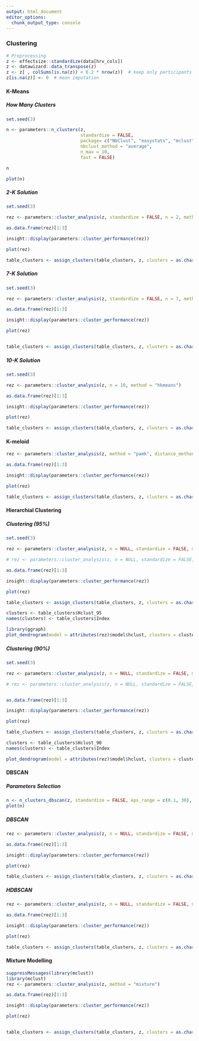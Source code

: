 ```yaml
---
output: html_document
editor_options: 
  chunk_output_type: console
---
```



### Clustering


```r
# Preprocessing
z <- effectsize::standardize(data[hrv_cols])
z <- datawizard::data_transpose(z)
z <- z[ , colSums(is.na(z)) < 0.2 * nrow(z)]  # keep only participants with few nans
z[is.na(z)] <- 0  # mean imputation
```


#### K-Means

##### How Many Clusters

```r
set.seed(3)

n <- parameters::n_clusters(z, 
                            standardize = FALSE, 
                            package= c("NbClust", "easystats", "mclust"), 
                            nbclust_method = "average",
                            n_max = 10,
                            fast = FALSE)

n

plot(n)
```

##### 2-K Solution

```r
set.seed(3)

rez <- parameters::cluster_analysis(z, standardize = FALSE, n = 2, method = "hkmeans")

as.data.frame(rez)[1:3]

insight::display(parameters::cluster_performance(rez))

plot(rez)

table_clusters <- assign_clusters(table_clusters, z, clusters = as.character(predict(rez)), col = "Kmeans_2")
```

##### 7-K Solution

```r
set.seed(3)

rez <- parameters::cluster_analysis(z, standardize = FALSE, n = 7, method = "hkmeans")

as.data.frame(rez)[1:3]

insight::display(parameters::cluster_performance(rez))

plot(rez)


table_clusters <- assign_clusters(table_clusters, z, clusters = as.character(predict(rez)), col = "Kmeans_7")
```

##### 10-K Solution

```r
set.seed(3)

rez <- parameters::cluster_analysis(z, n = 10, method = "hkmeans")

as.data.frame(rez)[1:3]

insight::display(parameters::cluster_performance(rez))

plot(rez)

table_clusters <- assign_clusters(table_clusters, z, clusters = as.character(predict(rez)), col = "Kmeans_10")
```


#### K-meloid
```r
rez <- parameters::cluster_analysis(z, method = "pamk", distance_method = "euclidean")

as.data.frame(rez)[1:3]

insight::display(parameters::cluster_performance(rez))

plot(rez)

table_clusters <- assign_clusters(table_clusters, z, clusters = as.character(predict(rez)), col = "Kmeloid")
```

#### Hierarchial Clustering

##### Clustering (95\%)

```r
set.seed(3)

rez <- parameters::cluster_analysis(z, n = NULL, standardize = FALSE, method = "hclust", distance_method = "euclidean", hclust_method = "average", ci = 0.95, iterations = 2000)

# rez <- parameters::cluster_analysis(z, n = NULL, standardize = FALSE, method = "hclust", distance_method = "correlation", hclust_method = "mcquitty", ci = 0.95, iterations = 2000) # better fit R2 higher

as.data.frame(rez)[1:3]

insight::display(parameters::cluster_performance(rez))

plot(rez)

table_clusters <- assign_clusters(table_clusters, z, clusters = as.character(predict(rez)), col = "Hclust_95")
```



```r
clusters <- table_clusters$Hclust_95
names(clusters) <- table_clusters$Index

library(ggraph)
plot_dendrogram(model = attributes(rez)$model$hclust, clusters = clusters, ylim=-1500, nudge_y = -100)
```

##### Clustering (90\%)

```r
set.seed(3)

rez <- parameters::cluster_analysis(z, n = NULL, standardize = FALSE, method = "hclust", distance_method = "euclidean", hclust_method = "average", ci = 0.90, iterations = 2000)

# rez <- parameters::cluster_analysis(z, n = NULL, standardize = FALSE, method = "hclust", distance_method = "correlation", hclust_method = "mcquitty", ci = 0.90, iterations = 2000) # better fit R2 higher


as.data.frame(rez)[1:3]

insight::display(parameters::cluster_performance(rez))

plot(rez)

table_clusters <- assign_clusters(table_clusters, z, clusters = as.character(predict(rez)), col = "Hclust_90")
```



```r
clusters <- table_clusters$Hclust_90
names(clusters) <- table_clusters$Index

plot_dendrogram(model = attributes(rez)$model$hclust, clusters = clusters, ylim=-1500, nudge_y = -100)
```

#### DBSCAN

##### Parameters Selection

```r
n <- n_clusters_dbscan(z, standardize = FALSE, eps_range = c(0.1, 30), min_size = 2, method = "kNN")
plot(n)
```

##### DBSCAN

```r
rez <- parameters::cluster_analysis(z, n = NULL, standardize = FALSE, method = "dbscan", dbscan_eps = 10, min_size = 2, borderPoints = TRUE)

as.data.frame(rez)[1:3]

insight::display(parameters::cluster_performance(rez))

plot(rez)

table_clusters <- assign_clusters(table_clusters, z, clusters = as.character(predict(rez)), col = "DBSCAN")
```

##### HDBSCAN

```r
rez <- parameters::cluster_analysis(z, n = NULL, standardize = FALSE, method = "hdbscan", min_size = 2)

as.data.frame(rez)[1:3]

insight::display(parameters::cluster_performance(rez))

plot(rez)

table_clusters <- assign_clusters(table_clusters, z, clusters = as.character(predict(rez)), col = "HDBSCAN")
```

#### Mixture Modelling


```r
suppressMessages(library(mclust))
library(mclust)
rez <- parameters::cluster_analysis(z, method = "mixture")

as.data.frame(rez)[1:3]

insight::display(parameters::cluster_performance(rez))

plot(rez)


table_clusters <- assign_clusters(table_clusters, z, clusters = as.character(predict(rez)), col = "Mixture")
```
